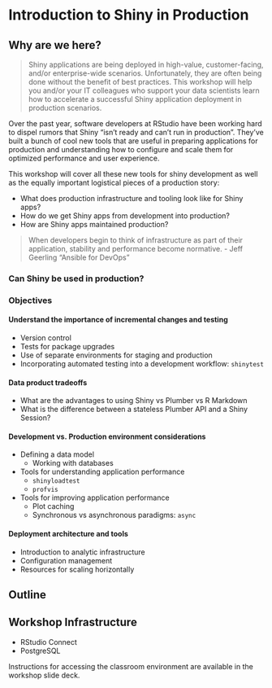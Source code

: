 # Introduction to Shiny in Production {#course-intro}

## Why are we here?

> Shiny applications are being deployed in high-value, customer-facing, and/or enterprise-wide scenarios. Unfortunately, they are often being done without the benefit of best practices. This workshop will help you and/or your IT colleagues who support your data scientists learn how to accelerate a successful Shiny application deployment in production scenarios.

Over the past year, software developers at RStudio have been working hard to dispel rumors that Shiny "isn't ready and can't run in production". They've built a bunch of cool new tools that are useful in preparing applications for production and understanding how to configure and scale them for optimized performance and user experience.

This workshop will cover all these new tools for shiny development as well as the equally important logistical pieces of a production story:

- What does production infrastructure and tooling look like for Shiny apps?
- How do we get Shiny apps from development into production? 
- How are Shiny apps maintained production? 


> When developers begin to think of infrastructure as part of their application, stability and performance become normative. - Jeff Geerling "Ansible for DevOps"

### Can Shiny be used in production?

### Objectives

#### Understand the importance of incremental changes and testing

- Version control
- Tests for package upgrades
- Use of separate environments for staging and production
- Incorporating automated testing into a development workflow: `shinytest`

#### Data product tradeoffs

- What are the advantages to using Shiny vs Plumber vs R Markdown
- What is the difference between a stateless Plumber API and a Shiny Session?

#### Development vs. Production environment considerations

- Defining a data model
  - Working with databases
- Tools for understanding application performance
  - `shinyloadtest`
  - `profvis`
- Tools for improving application performance
  - Plot caching
  - Synchronous vs asynchronous paradigms: `async` 

#### Deployment architecture and tools

- Introduction to analytic infrastructure
- Configuration management
- Resources for scaling horizontally

## Outline

## Workshop Infrastructure 

- RStudio Connect
- PostgreSQL

Instructions for accessing the classroom environment are available in the workshop slide deck.
